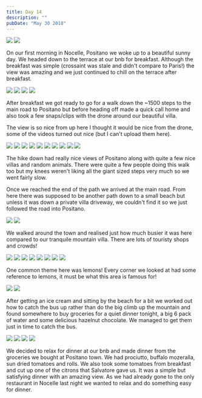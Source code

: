 ```yaml
---
title: Day 14
description: ""
pubDate: "May 30 2018"
---
```



<Grid>
  <Img src="2018-europe/7f2810f9-e629-4c0b-92ec-46bf31f50019-890726f56df26bdc2d73b99cbf4e397dbde09f4c.jpg" />
  <Img src="2018-europe/1915f0b7-0de2-4d30-9f23-7995312048ca-0843e7aaba5917930685c9afcec5565068bbd9f7.jpg" />
</Grid>

On our first morning in Nocelle, Positano we woke up to a beautiful sunny day. We headed down to the terrace at our bnb for breakfast. Although the breakfast was simple (crossaint was stale and didn't compare to Paris!) the view was amazing and we just continued to chill on the terrace after breakfast.

<Grid>
  <Img src="2018-europe/b17ec659-8b5d-46cb-aa4f-4edc6e4a009a-c568056b518c0118b0948d4ec913d4238fec9852.jpg" />
  <Img src="2018-europe/e7b9b5a2-23cc-49b3-a4ca-049b044215a6-b29c9f54063ccd57039801dd5776f2a5d5bf227a.jpg" />
  <Img src="2018-europe/14371876-9a2a-4c5b-a7a3-25a55eadc4b4-054a428b44803198b14bcc45c7750bbe8697bb25.jpg" />
  <Img src="2018-europe/298bc168-3289-45c8-9b81-b53630770daa-e9aa16dc739c1c1dcb4f5e31943b6e7be3c655ca.jpg" />
</Grid>

After breakfast we got ready to go for a walk down the ~1500 steps to the main road to Positano but before heading off made a quick call home and also took a few snaps/clips with the drone around our beautiful villa.

The view is so nice from up here I thought it would be nice from the drone, some of the videos turned out nice (but I can't upload them here).

<Grid>
  <Img src="2018-europe/15057326-cd66-445a-9b94-a6f1adf2f79a-1f9e81b0ffe2298bdc1af5d2731ed2031d2c8ca7.jpg" />
  <Img src="2018-europe/78c0c2df-b3db-4a54-acae-4cb0dc87e65e-98ef898f051bdceb8bf04588ad8901c478798d87.jpg" />
  <Img src="2018-europe/c12ca4fe-7215-4ca1-956b-b585d6f84063-1d90d867040414f6dc2a1d7bb6d6370d4a658ec6.jpg" />
  <Img src="2018-europe/4f21855f-0af3-4413-8cbd-a91e07717421-e7e7b06136c4b49dd054e6406c3fc037ad4fc6ff.jpg" />
  <Img src="2018-europe/f5ab8efc-5c4d-46c9-87a9-6e8a286c975b-10bfe994ab8b505aad17c06dc250b37f7fd497d3.jpg" />
  <Img src="2018-europe/e06627a0-76e3-4b7b-a4a6-066eb75a1a6c-dc710591ce65dce94348e6777799861e44253cf4.jpg" />
  <Img src="2018-europe/ddec6193-25ab-4728-a624-762d48f2140b-27702ea2ae464a4d7a4700f09d288f0f78514b95.jpg" />
  <Img src="2018-europe/6aa16992-e37e-43f1-a71d-15e8efcf4d75-cace12a91af4fd257698188bb5d601907adf114f.jpg" />
  <Img src="2018-europe/930560f2-a980-4314-866f-347700360502-a4074df49d2b0d23c04238b8251c74d4aa28a064.jpg" />
  <Img src="2018-europe/7f84cc2e-b094-4bd6-8e1e-775f56ead953-263b7c914ba3f64c2d3c1c5da31427a84a088c57.jpg" />
</Grid>

The hike down had really nice views of Positano along with quite a few nice villas and random animals. There were quite a few people doing this walk too but my knees weren't liking all the giant sized steps very much so we went fairly slow.

Once we reached the end of the path we arrived at the main road. From here there was supposed to be another path down to a small beach but unless it was down a private villa driveway, we couldn't find it so we just followed the road into Positano.

<Grid>
  <Img src="2018-europe/73775d15-2939-4e6d-bc02-52d979d7d0b6-dc7b86c1d59ec0dd6efbe92569ffcb4d179322e6.jpg" />
  <Img src="2018-europe/771cc29f-32b9-4e58-89e3-74abb1340481-bb46089d0bd61850c4dacd1864cda07158346479.jpg" />
</Grid>

We walked around the town and realised just how much busier it was here compared to our tranquile mountain villa. There are lots of touristy shops and crowds!

<Grid>
  <Img src="2018-europe/0036586e-84b5-45c4-93a5-28e3b7271c64-8355e99c223247aeb7faf47e4f3ea38313808dae.jpg" />
  <Img src="2018-europe/7bcfccdb-8db8-482a-8e60-b06822c54759-da635569989c00edd2c7499baaa3936f0885f5cd.jpg" />
  <Img src="2018-europe/b9ea29b1-c2a0-4411-a3fe-c54a02fe902c-34d5e361d0890e015819e66597978927e5fea5cf.jpg" />
  <Img src="2018-europe/7bc1977c-f7dc-4a44-8b8e-77f6bb512e66-5138152357a7676046b32e8dc0bd59715a267fb7.jpg" />
  <Img src="2018-europe/00543c1a-ce03-4dc7-a6e2-c105cae47b6e-31d080f18c9926675daa7b71587c3c80708e2c94.jpg" />
  <Img src="2018-europe/d79696ee-eb40-4c42-81cb-15a17ab81422-4514252a2c6e3fc9032b142a5d9d1e228db9dd11.jpg" />
  <Img src="2018-europe/191d40ac-6133-4c6e-99dd-e6d901b559f1-649e1311f6c2bd0507992d141d8cbee197c3cfb8.jpg" />
  <Img src="2018-europe/4889424b-7e51-4bf4-a4d6-f4afd8161728-a9ee917ee72738acac3d66c09cf2f725a1e21f02.jpg" />
</Grid>

One common theme here was lemons! Every corner we looked at had some reference to lemons, it must be what this area is famous for!

<Grid>
  <Img src="2018-europe/78f6c05c-e190-4ce4-9506-d772db992e26-e453efe8d6135f244ead906fa2cc9ac55596e76c.jpg" />
  <Img src="2018-europe/d0921ffa-348d-48b5-88bb-c94905f5ac89-4c762fbe0f33294ea6531639dc2720fd8c1b158f.jpg" />
</Grid>

After getting an ice cream and sitting by the beach for a bit we worked out how to catch the bus up rather than do the big climb up the mountain and found somewhere to buy groceries for a quiet dinner tonight, a big 6 pack of water and some delicious hazelnut chocolate. We managed to get them just in time to catch the bus.

<Grid>
  <Img src="2018-europe/fa19dd42-231a-42c4-8f23-f281846f8b46-2802c9aed94d43b0764ee076eec6dc0781597760.jpg" />
  <Img src="2018-europe/ea09005e-cb9a-4abd-967a-3d1141484c71-5099d7b8dfefb3f8911ff5496a1ce2196319560a.jpg" />
  <Img src="2018-europe/f2e01515-65cf-4328-a7fb-d0da6ad0911f-8b9da18dec1bcefe95bb0769535db4b669cd2906.jpg" />
  <Img src="2018-europe/5e35abb4-3643-4ccb-b7ed-cb143db800ac-d64c5a4e27feb28745ab98332bf56627256ad52f.jpg" />
</Grid>

We decided to relax for dinner at our bnb and made dinner from the groceries we bought at Positano town. We had prociutto, buffalo mozeralla, sun dried tomatoes and rolls. We also took some tomatoes from breakfast and cut up one of the citrons that Salvatore gave us. It was a simple but satisfying dinner with an amazing view. As we had already gone to the only restaurant in Nocelle last night we wanted to relax and do something easy for dinner.
